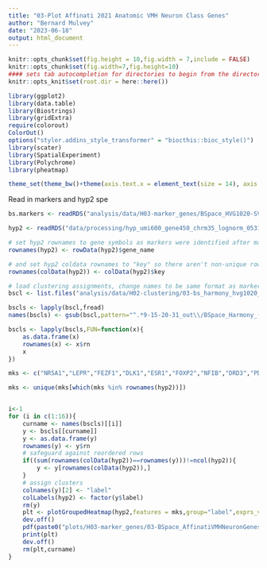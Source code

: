 ```yaml
---
title: "03-Plot Affinati 2021 Anatomic VMH Neuron Class Genes"
author: "Bernard Mulvey"
date: "2023-06-18"
output: html_document
---
```


```r
knitr::opts_chunk$set(fig.height = 10,fig.width = 7,include = FALSE)
knitr::opts_chunk$set(fig.width=7,fig.height=10)
#### sets tab autocompletion for directories to begin from the directory containing the .Rproj session, instead of the script's directory if different
knitr::opts_knit$set(root.dir = here::here())

library(ggplot2)
library(data.table)
library(Biostrings)
library(gridExtra)
require(colorout)
ColorOut()
options("styler.addins_style_transformer" = "biocthis::bioc_style()")
library(scater)
library(SpatialExperiment)
library(Polychrome)
library(pheatmap)

theme_set(theme_bw()+theme(axis.text.x = element_text(size = 14), axis.title.x = element_text(size = 16), axis.text.y = element_text(size = 14), axis.title.y = element_text(size =16), plot.title = element_text(size = 20,hjust=0.5), strip.text = element_text(size=18), legend.text = element_text(size=10), legend.title = element_text(size=11,hjust=0.5)))
```


Read in markers and hyp2 spe
```r
bs.markers <- readRDS("analysis/data/H03-marker_genes/BSpace_HVG1020-SVG1020_q9-15-20-31_findmarkers_out.RDS")

hyp2 <- readRDS("data/processing/hyp_umi600_gene450_chrm35_lognorm_053123.RDS")

# set hyp2 rownames to gene symbols as markers were identified after making this change
rownames(hyp2) <- rowData(hyp2)$gene_name

# and set hyp2 coldata rownames to "key" so there aren't non-unique rowname problems
rownames(colData(hyp2)) <- colData(hyp2)$key

# load clustering assignments, change names to be same format as markers list
bscl <- list.files("analysis/data/H02-clustering/03-bs_harmony_hvg1020_nnsvg1020_9-15-20-31_out",pattern=".txt",full.names = T)

bscls <- lapply(bscl,fread)
names(bscls) <- gsub(bscl,pattern="^.*9-15-20-31_out\\/BSpace_Harmony_(.*)\\.txt$",replacement="\\1")

bscls <- lapply(bscls,FUN=function(x){
    as.data.frame(x)
    rownames(x) <- x$rn
    x
})
```


```r
mks <- c("NR5A1","LEPR","FEZF1","DLK1","ESR1","FOXP2","NFIB","DRD3","PDGFD","HNF4G","COL2A1","IVL","CDH20","COL12A1","PDZRN3","BMP4","SMOC2","CLCA3A2","IIGP1","ROBO3","DKK1","GPR174","FLI1","NFIA","DUOX2","EYA4","EYA1","ADAMTS19","SLC17A8","TACR1","CNTNAP3","EXPH5","COL5A2","ATF7IP2","ITIH5","LPAR3","AASS","COL24A1","NPFFR2","DPPA5A","HGF","ADGRG4","IGF1","NMU","RORB","EFEMP1","ZNF968","DLX6OS1","PARP4","ACP7","COBLL1","GLIS3","CRHR2","ST18","UNC45B","FAM83B","TLL2","PANTR1","ACVR1C","BARX2","ZAR1","ADAMTS9","SLC22A3","FIGN","TCF7L2","TTLL6","LNCENC1","EGFL6","NECAB1","CCDC60","ECHDC2","MEGF11","PVT1","RAI14","TNFRSF8","SLIT3","NPTX2","SATB2","NR0B1","SPINT1","GLRA1","LAMB3","NKD2","ADCYAP1","VGLL2","CHRM5","SOX14","BDNF","OPRD1","SSTR3","TENM2","CCKBR","HCRTR1","NTN1","MATN2","SCUBE1","ISL1","SEMA3D","VAV3","PAWR","FLRT2","KIRREL3","RXRG","ETV6","ACVR1C","ST18","AMELX","HMCN1","ITGA6")

mks <- unique(mks[which(mks %in% rownames(hyp2))])


i<-1
for (i in c(1:16)){
    curname <- names(bscls)[[i]]
    y <- bscls[[curname]]
    y <- as.data.frame(y)
    rownames(y) <- y$rn
    # safeguard against reordered rows
    if((sum(rownames(colData(hyp2))==rownames(y)))!=ncol(hyp2)){
        y <- y[rownames(colData(hyp2)),]
    }
    # assign clusters
    colnames(y)[2] <- "label"
    colLabels(hyp2) <- factor(y$label)
    rm(y)
    plt <- plotGroupedHeatmap(hyp2,features = mks,group="label",exprs_values = "counts")
    dev.off()
    pdf(paste0("plots/H03-marker_genes/03-BSpace_AffinatiVMHNeuronGenes/BSpace_",curname,"_AffinatiGenes.pdf"),width=8,height=12)
    print(plt)
    dev.off()
    rm(plt,curname)
}

```
